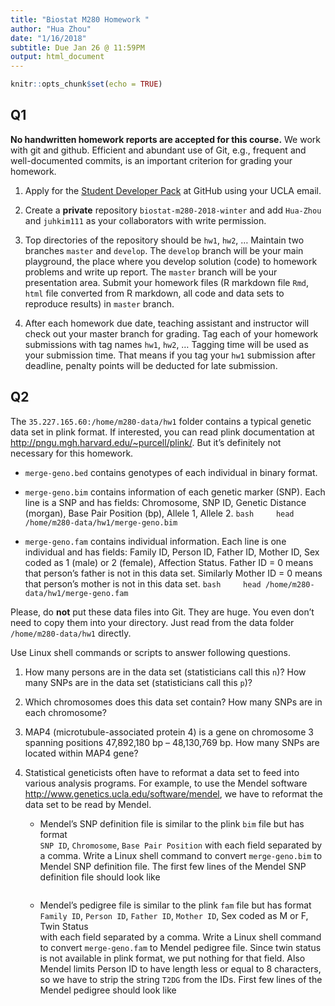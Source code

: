 ```yaml
---
title: "Biostat M280 Homework "
author: "Hua Zhou"
date: "1/16/2018"
subtitle: Due Jan 26 @ 11:59PM
output: html_document
---
```


```r
knitr::opts_chunk$set(echo = TRUE)
```

## Q1

**No handwritten homework reports are accepted for this course.** We work with git and github. Efficient and abundant use of Git, e.g., frequent and well-documented commits, is an important criterion for grading your homework.

1. Apply for the [Student Developer Pack](https://education.github.com/pack) at GitHub using your UCLA email.

2. Create a **private** repository `biostat-m280-2018-winter` and add `Hua-Zhou` and `juhkim111` as your collaborators with write permission.

3. Top directories of the repository should be `hw1`, `hw2`, ... Maintain two branches `master` and `develop`. The `develop` branch will be your main playground, the place where you develop solution (code) to homework problems and write up report. The `master` branch will be your presentation area. Submit your homework files (R markdown file `Rmd`, `html` file converted from R markdown, all code and data sets to reproduce results) in `master` branch.

4. After each homework due date, teaching assistant and instructor will check out your master branch for grading. Tag each of your homework submissions with tag names `hw1`, `hw2`, ... Tagging time will be used as your submission time. That means if you tag your `hw1` submission after deadline, penalty points will be deducted for late submission.

## Q2

The `35.227.165.60:/home/m280-data/hw1` folder contains a typical genetic data set in plink format. If interested, you can read plink documentation at <http://pngu.mgh.harvard.edu/~purcell/plink/>. But it's definitely not necessary for this homework.

- `merge-geno.bed` contains genotypes of each individual in binary format.

- `merge-geno.bim` contains information of each genetic marker (SNP). Each line is a SNP and has fields: Chromosome, SNP ID, Genetic Distance (morgan), Base Pair Position (bp), Allele 1, Allele 2.
    ```bash
    head /home/m280-data/hw1/merge-geno.bim
    ```

- `merge-geno.fam` contains individual information. Each line is one individual and has fields: Family ID, Person ID, Father ID, Mother ID, Sex coded as 1 (male) or 2 (female), Affection Status. Father ID = 0 means that person's father is not in this data set. Similarly Mother ID = 0 means that person's mother is not in this data set.
    ```bash
    head /home/m280-data/hw1/merge-geno.fam
    ```

Please, do **not** put these data files into Git. They are huge. You even don't need to copy them into your directory. Just read from the data folder `/home/m280-data/hw1` directly.

Use Linux shell commands or scripts to answer following questions. 

1. How many persons are in the data set (statisticians call this `n`)? How many SNPs are in the data set (statisticians call this `p`)?

2. Which chromosomes does this data set contain? How many SNPs are in each chromosome?

3. MAP4 (microtubule-associated protein 4) is a gene on chromosome 3 spanning positions 47,892,180 bp -- 48,130,769 bp. How many SNPs are located within MAP4 gene?

4. Statistical geneticists often have to reformat a data set to feed into various analysis programs. For example, to use the Mendel software <http://www.genetics.ucla.edu/software/mendel>, we have to reformat the data set to be read by Mendel.

      - Mendel's SNP definition file is similar to the plink `bim` file but has format  
      `SNP ID`, `Chromosome`, `Base Pair Position` 
      with each field separated by a comma. Write a Linux shell command to convert `merge-geno.bim` to Mendel SNP definition file. The first few lines of the Mendel SNP definition file should look like
    ```r
    
    ```
    
    - Mendel's pedigree file is similar to the plink `fam` file but has format  
    `Family ID`, `Person ID`, `Father ID`, `Mother ID`, Sex coded as M or F, Twin Status  
    with each field separated by a comma. Write a Linux shell command to convert `merge-geno.fam` to Mendel pedigree file. Since twin status is not available in plink format, we put nothing for that field. Also Mendel limits Person ID to have length less or equal to 8 characters, so we have to strip the string `T2DG` from the IDs. First few lines of the Mendel pedigree should look like
    ```r
    
    ```
